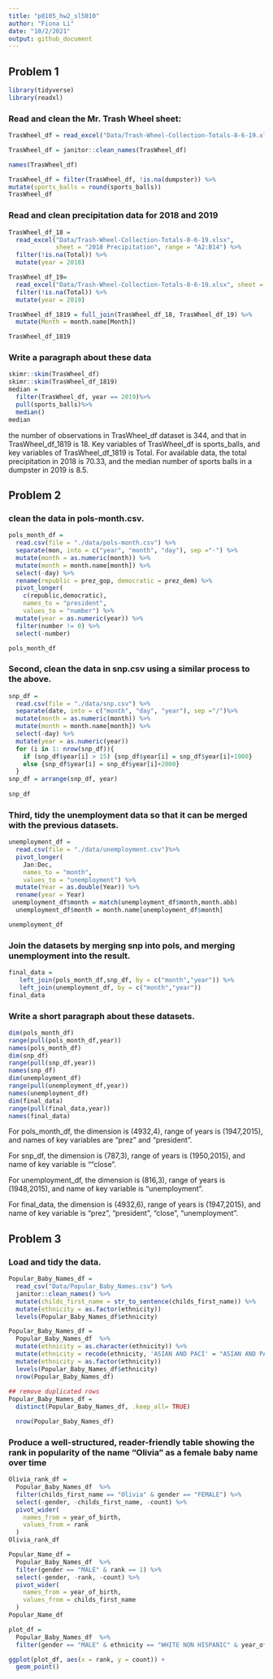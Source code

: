 ```yaml
---
title: "p8105_hw2_sl5010"
author: "Fiona Li"
date: "10/2/2021"
output: github_document
---
```


## Problem 1

```r
library(tidyverse)
library(readxl)
```

### Read and clean the Mr. Trash Wheel sheet:

```r
TrasWheel_df = read_excel("Data/Trash-Wheel-Collection-Totals-8-6-19.xlsx",range = "A2:N408")

TrasWheel_df = janitor::clean_names(TrasWheel_df)

names(TrasWheel_df)

TrasWheel_df = filter(TrasWheel_df, !is.na(dumpster)) %>%
mutate(sports_balls = round(sports_balls))
TrasWheel_df

```

### Read and clean precipitation data for 2018 and 2019

```r
TrasWheel_df_18 = 
  read_excel("Data/Trash-Wheel-Collection-Totals-8-6-19.xlsx", 
             sheet = "2018 Precipitation", range = "A2:B14") %>%
  filter(!is.na(Total)) %>%
  mutate(year = 2018)

TrasWheel_df_19= 
  read_excel("Data/Trash-Wheel-Collection-Totals-8-6-19.xlsx", sheet = "2019 Precipitation", range = "A2:B14") %>%
  filter(!is.na(Total)) %>%
  mutate(year = 2019)

TrasWheel_df_1819 = full_join(TrasWheel_df_18, TrasWheel_df_19) %>%
  mutate(Month = month.name[Month])

TrasWheel_df_1819
```
### Write a paragraph about these data
```r
skimr::skim(TrasWheel_df)
skimr::skim(TrasWheel_df_1819)
median =
  filter(TrasWheel_df, year == 2019)%>%
  pull(sports_balls)%>%
  median()
median

```

the number of observations in TrasWheel_df dataset is 344, and that in TrasWheel_df_1819 is 18. Key variables of TrasWheel_df is sports_balls, and key variables of TrasWheel_df_1819 is Total. For available data, the total precipitation in 2018 is 70.33, and the median number of sports balls in a dumpster in 2019 is 8.5.

## Problem 2

### clean the data in pols-month.csv.

```r
pols_month_df = 
  read.csv(file = "./data/pols-month.csv") %>%
  separate(mon, into = c("year", "month", "day"), sep ="-") %>%
  mutate(month = as.numeric(month)) %>%
  mutate(month = month.name[month]) %>%
  select(-day) %>%
  rename(republic = prez_gop, democratic = prez_dem) %>%
  pivot_longer(
    c(republic,democratic),
    names_to = "president", 
    values_to = "number") %>%
  mutate(year = as.numeric(year)) %>%
  filter(number != 0) %>%
  select(-number) 

pols_month_df
```
### Second, clean the data in snp.csv using a similar process to the above.

```r
snp_df = 
  read.csv(file = "./data/snp.csv") %>%
  separate(date, into = c("month", "day", "year"), sep ="/")%>%
  mutate(month = as.numeric(month)) %>%
  mutate(month = month.name[month]) %>%
  select(-day) %>%
  mutate(year = as.numeric(year))
  for (i in 1: nrow(snp_df)){
    if (snp_df$year[i] > 15) {snp_df$year[i] = snp_df$year[i]+1900}
    else {snp_df$year[i] = snp_df$year[i]+2000}
  }
snp_df = arrange(snp_df, year)
  
snp_df  
```
### Third, tidy the unemployment data so that it can be merged with the previous datasets.

```r
unemployment_df = 
  read.csv(file = "./data/unemployment.csv")%>%
  pivot_longer(
    Jan:Dec,
    names_to = "month", 
    values_to = "unemployment") %>%
  mutate(Year = as.double(Year)) %>%
  rename(year = Year)
 unemployment_df$month = match(unemployment_df$month,month.abb)
  unemployment_df$month = month.name[unemployment_df$month]

unemployment_df
```
### Join the datasets by merging snp into pols, and merging unemployment into the result.
```r
final_data = 
   left_join(pols_month_df,snp_df, by = c("month","year")) %>%
   left_join(unemployment_df, by = c("month","year"))
final_data
```

### Write a short paragraph about these datasets.

```r
dim(pols_month_df)
range(pull(pols_month_df,year))
names(pols_month_df)
dim(snp_df)
range(pull(snp_df,year))
names(snp_df)
dim(unemployment_df)
range(pull(unemployment_df,year))
names(unemployment_df)
dim(final_data)
range(pull(final_data,year))
names(final_data)
```

For pols_month_df, the dimension is (4932,4), range of years is (1947,2015), and names of key variables are "prez" and "president".

For snp_df, the dimension is (787,3), range of years is (1950,2015), and name of key variable is ""close".

For unemployment_df, the dimension is (816,3), range of years is (1948,2015), and name of key variable is "unemployment".

For final_data, the dimension is (4932,6), range of years is (1947,2015), and name of key variable is "prez", "president", "close", "unemployment".

## Problem 3

### Load and tidy the data.

```r
Popular_Baby_Names_df = 
  read_csv("Data/Popular_Baby_Names.csv") %>%
  janitor::clean_names() %>%
  mutate(childs_first_name = str_to_sentence(childs_first_name)) %>%
  mutate(ethnicity = as.factor(ethnicity)) 
  levels(Popular_Baby_Names_df$ethnicity)

Popular_Baby_Names_df =  
  Popular_Baby_Names_df  %>%
  mutate(ethnicity = as.character(ethnicity)) %>%
  mutate(ethnicity = recode(ethnicity, 'ASIAN AND PACI' = "ASIAN AND PACIFIC ISLANDER", 'BLACK NON HISP' = "BLACK NON HISPANIC", 'WHITE NON HISP' = "WHITE NON HISPANIC"))%>%
  mutate(ethnicity = as.factor(ethnicity)) 
  levels(Popular_Baby_Names_df$ethnicity)
  nrow(Popular_Baby_Names_df)
  
## remove duplicated rows
Popular_Baby_Names_df = 
  distinct(Popular_Baby_Names_df, .keep_all= TRUE)

  nrow(Popular_Baby_Names_df)
```

### Produce a well-structured, reader-friendly table showing the rank in popularity of the name “Olivia” as a female baby name over time

```r
Olivia_rank_df =  
  Popular_Baby_Names_df  %>%
  filter(childs_first_name == "Olivia" & gender == "FEMALE") %>%
  select(-gender, -childs_first_name, -count) %>% 
  pivot_wider(
    names_from = year_of_birth,
    values_from = rank
  )
Olivia_rank_df

Popular_Name_df = 
  Popular_Baby_Names_df  %>%
  filter(gender == "MALE" & rank == 1) %>%
  select(-gender, -rank, -count) %>% 
  pivot_wider(
    names_from = year_of_birth,
    values_from = childs_first_name
  )
Popular_Name_df
```

```r
plot_df = 
  Popular_Baby_Names_df  %>%
  filter(gender == "MALE" & ethnicity == "WHITE NON HISPANIC" & year_of_birth == 2016)

ggplot(plot_df, aes(x = rank, y = count)) + 
  geom_point()
```
